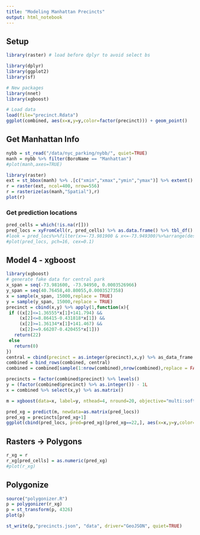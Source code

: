 ```yaml
---
title: "Modeling Manhattan Precincts"
output: html_notebook
---
```


## Setup

```r
library(raster) # load before dplyr to avoid select bs

library(dplyr)
library(ggplot2)
library(sf)

# New packages
library(nnet)
library(xgboost)

# Load data
load(file="precinct.Rdata")
ggplot(combined, aes(x=x,y=y,color=factor(precinct))) + geom_point()
```


## Get Manhattan Info

```r
nybb = st_read("/data/nyc_parking/nybb/", quiet=TRUE)
manh = nybb %>% filter(BoroName == "Manhattan")
#plot(manh,axes=TRUE)

library(raster)
ext = st_bbox(manh) %>% .[c("xmin","xmax","ymin","ymax")] %>% extent()
r = raster(ext, ncol=400, nrow=556)
r = rasterize(as(manh,"Spatial"),r)
plot(r)
```

### Get prediction locations

```r
pred_cells = which(!is.na(r[]))
pred_locs = xyFromCell(r, pred_cells) %>% as.data.frame() %>% tbl_df()
#look = pred_locs%>%filter(x>=-73.981900 & x<=-73.949300)%>%arrange(desc(x))
#plot(pred_locs, pch=16, cex=0.1)
```

## Model 4 - xgboost

```r
library(xgboost)
# generate fake data for central park
x_span = seq(-73.981600, -73.94950, 0.0003526966)
y_span = seq(40.76458,40.80055,0.0003527358)
x = sample(x_span, 15000,replace = TRUE)
y = sample(y_span, 15000,replace = TRUE)
precinct = cbind(x,y) %>% apply(1,function(x){
 if ((x[2]<=1.36555*x[1]+141.794) &&
     (x[2]<=8.86415-0.431818*x[1]) &&
     (x[2]>=1.36134*x[1]+141.467) &&
     (x[2]>=9.66207-0.420455*x[1]))
   return(22)
 else
   return(0)
})
central = cbind(precinct = as.integer(precinct),x,y) %>% as_data_frame %>% .[.$precinct==22,]
combined = bind_rows(combined, central)
combined = combined[sample(1:nrow(combined),nrow(combined),replace = FALSE),]

precincts = factor(combined$precinct) %>% levels()
y = (factor(combined$precinct) %>% as.integer()) - 1L
x = combined %>% select(x,y) %>% as.matrix()

m = xgboost(data=x, label=y, nthead=4, nround=20, objective="multi:softmax", num_class=length(precincts))

pred_xg = predict(m, newdata=as.matrix(pred_locs))
pred_xg = precincts[pred_xg+1]
ggplot(cbind(pred_locs, pred=pred_xg)[pred_xg==22,], aes(x=x,y=y,color=factor(pred))) + geom_point()
```


## Rasters -> Polygons

```r
r_xg = r
r_xg[pred_cells] = as.numeric(pred_xg)
#plot(r_xg)
```


## Polygonize

```r
source("polygonizer.R")
p = polygonizer(r_xg)
p = st_transform(p, 4326)
plot(p)

st_write(p,"precincts.json", "data", driver="GeoJSON", quiet=TRUE)
```